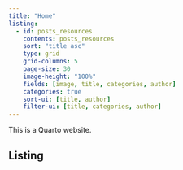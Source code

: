 ```yaml
---
title: "Home"
listing:
  - id: posts_resources
    contents: posts_resources
    sort: "title asc"
    type: grid
    grid-columns: 5
    page-size: 30
    image-height: "100%"
    fields: [image, title, categories, author]
    categories: true
    sort-ui: [title, author]
    filter-ui: [title, categories, author]
---
```


This is a Quarto website.

## Listing

:::{#posts_resources}
:::

